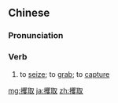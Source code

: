 ==Chinese==
{{zh-forms}}

===Pronunciation===
{{zh-pron
|m=juéqǔ
|cat=v
}}

===Verb===
{{zh-verb}}

# to [[seize]]; to [[grab]]; to [[capture]]

[[mg:攫取]]
[[ja:攫取]]
[[zh:攫取]]